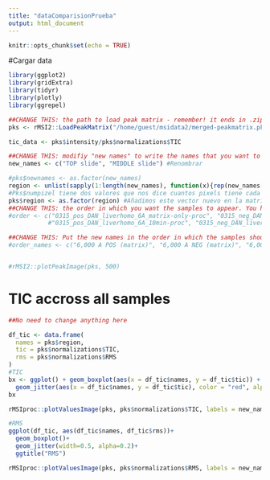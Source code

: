 ```yaml
---
title: "dataComparisionPrueba"
output: html_document
---
```


```r
knitr::opts_chunk$set(echo = TRUE)
```

#Cargar data
```r
library(ggplot2)
library(gridExtra)
library(tidyr)
library(plotly)
library(ggrepel)

##CHANGE THIS: the path to load peak matrix - remember! it ends in .zip if generated with rMSIproc, and ends in .pkmat if generated with rMSI2
pks <- rMSI2::LoadPeakMatrix("/home/guest/msidata2/merged-peakmatrix.pkmat")

tic_data <- pks$intensity/pks$normalizations$TIC

##CHANGE THIS: modifiy "new names" to write the names that you want to see appearing as the name of tha sample. IMPORTANT! The order has to be the same as in pks$names. You can print pks$names in the console to see what it is the original order
new_names <- c("TOP slide", "MIDDLE slide") #Renombrar

#pks$newnames <- as.factor(new_names)
region <- unlist(sapply(1:length(new_names), function(x){rep(new_names[x], pks$numPixels[x])})) #vector 
#Pks$numpizel tiene dos valores que nos dice cuantos pixels tiene cada muestra, la Top 16231 ptiene y la Middle tiene 17705 p 
pks$region <- as.factor(region) #Añadimos este vector nuevo en la matrix, para que me diga cada pixel a cual corresponde si ha middle o top. 
##CHANGE THIS: the order in which you want the samples to appear. You have to do that by using the names that appear in pks$names
#order <- c("0315_pos_DAN_liverhomo_6A_matrix-only-proc", "0315_neg_DAN_liverhomo_6A_matrix-only-proc",
           #"0315_pos_DAN_liverhomo_6A_10min-proc", "0315_neg_DAN_liverhomo_6A_10min-proc")

##CHANGE THIS: Put the new names in the order in which the samples should appear
#order_names <- c("6,000 A POS (matrix)", "6,000 A NEG (matrix)", "6,000 A POS", "6,000 A NEG")


#rMSI2::plotPeakImage(pks, 500)
```

# TIC accross all samples
```r

##No need to change anything here

df_tic <- data.frame(
  names = pks$region,
  tic = pks$normalizations$TIC,
  rms = pks$normalizations$RMS
)
#TIC
bx <- ggplot() + geom_boxplot(aes(x = df_tic$names, y = df_tic$tic)) + xlab("Thickness in nm") + ylab("Total intensity") +
  geom_jitter(aes(x = df_tic$names, y = df_tic$tic), color = "red", alpha = 0.2, size = 0.4) + ggtitle("Total TIC")
bx

rMSIproc::plotValuesImage(pks, pks$normalizations$TIC, labels = new_names, scale_title = "Total TIC in each pixel")

#RMS
ggplot(df_tic, aes(df_tic$names, df_tic$rms))+
  geom_boxplot()+
  geom_jitter(width=0.5, alpha=0.2)+
  ggtitle("RMS")

rMSIproc::plotValuesImage(pks, pks$normalizations$RMS, labels = new_names, scale_title = "RMS")

```


